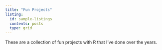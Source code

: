 ```yaml
---
title: "Fun Projects"
listing:
  id: sample-listings
  contents: posts
  type: grid
---
```


These are a collection of fun projects with R that I've done over the years.

::: {#sample-listings}
:::
